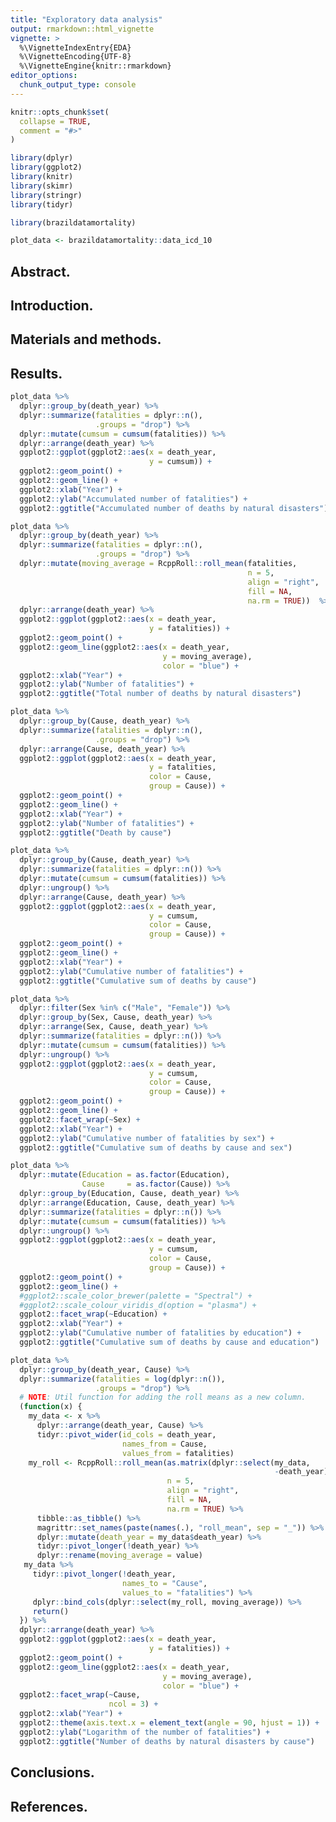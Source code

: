 ```yaml
---
title: "Exploratory data analysis"
output: rmarkdown::html_vignette
vignette: >
  %\VignetteIndexEntry{EDA}
  %\VignetteEncoding{UTF-8}
  %\VignetteEngine{knitr::rmarkdown}
editor_options: 
  chunk_output_type: console
---
```


```r
knitr::opts_chunk$set(
  collapse = TRUE,
  comment = "#>"
)
```

```r

library(dplyr)
library(ggplot2)
library(knitr)
library(skimr)
library(stringr)
library(tidyr)

library(brazildatamortality)

plot_data <- brazildatamortality::data_icd_10

```

## Abstract.

## Introduction.

## Materials and methods.

## Results.

```r

plot_data %>%
  dplyr::group_by(death_year) %>%
  dplyr::summarize(fatalities = dplyr::n(), 
                   .groups = "drop") %>%
  dplyr::mutate(cumsum = cumsum(fatalities)) %>%
  dplyr::arrange(death_year) %>%
  ggplot2::ggplot(ggplot2::aes(x = death_year,
                               y = cumsum)) +
  ggplot2::geom_point() +
  ggplot2::geom_line() +
  ggplot2::xlab("Year") +
  ggplot2::ylab("Accumulated number of fatalities") +
  ggplot2::ggtitle("Accumulated number of deaths by natural disasters")

```


```r

plot_data %>%
  dplyr::group_by(death_year) %>%
  dplyr::summarize(fatalities = dplyr::n(), 
                   .groups = "drop") %>%
  dplyr::mutate(moving_average = RcppRoll::roll_mean(fatalities, 
                                                     n = 5, 
                                                     align = "right", 
                                                     fill = NA,
                                                     na.rm = TRUE))  %>%
  dplyr::arrange(death_year) %>%
  ggplot2::ggplot(ggplot2::aes(x = death_year,
                               y = fatalities)) +
  ggplot2::geom_point() +
  ggplot2::geom_line(ggplot2::aes(x = death_year,
                                  y = moving_average),
                                  color = "blue") +
  ggplot2::xlab("Year") +
  ggplot2::ylab("Number of fatalities") +
  ggplot2::ggtitle("Total number of deaths by natural disasters")

```


```r

plot_data %>%
  dplyr::group_by(Cause, death_year) %>%
  dplyr::summarize(fatalities = dplyr::n(), 
                   .groups = "drop") %>%
  dplyr::arrange(Cause, death_year) %>%
  ggplot2::ggplot(ggplot2::aes(x = death_year,
                               y = fatalities,
                               color = Cause,
                               group = Cause)) +
  ggplot2::geom_point() +
  ggplot2::geom_line() +
  ggplot2::xlab("Year") +
  ggplot2::ylab("Number of fatalities") +
  ggplot2::ggtitle("Death by cause")

```

```r

plot_data %>%
  dplyr::group_by(Cause, death_year) %>%
  dplyr::summarize(fatalities = dplyr::n()) %>%
  dplyr::mutate(cumsum = cumsum(fatalities)) %>%
  dplyr::ungroup() %>%
  dplyr::arrange(Cause, death_year) %>%
  ggplot2::ggplot(ggplot2::aes(x = death_year,
                               y = cumsum,
                               color = Cause,
                               group = Cause)) +
  ggplot2::geom_point() +
  ggplot2::geom_line() +
  ggplot2::xlab("Year") +
  ggplot2::ylab("Cumulative number of fatalities") +
  ggplot2::ggtitle("Cumulative sum of deaths by cause")

```


```r

plot_data %>%
  dplyr::filter(Sex %in% c("Male", "Female")) %>%
  dplyr::group_by(Sex, Cause, death_year) %>%
  dplyr::arrange(Sex, Cause, death_year) %>%
  dplyr::summarize(fatalities = dplyr::n()) %>%
  dplyr::mutate(cumsum = cumsum(fatalities)) %>%
  dplyr::ungroup() %>%
  ggplot2::ggplot(ggplot2::aes(x = death_year,
                               y = cumsum,
                               color = Cause,
                               group = Cause)) +
  ggplot2::geom_point() +
  ggplot2::geom_line() +
  ggplot2::facet_wrap(~Sex) +
  ggplot2::xlab("Year") +
  ggplot2::ylab("Cumulative number of fatalities by sex") +
  ggplot2::ggtitle("Cumulative sum of deaths by cause and sex")

```


```r

plot_data %>%
  dplyr::mutate(Education = as.factor(Education),
                Cause     = as.factor(Cause)) %>%
  dplyr::group_by(Education, Cause, death_year) %>%
  dplyr::arrange(Education, Cause, death_year) %>%
  dplyr::summarize(fatalities = dplyr::n()) %>%
  dplyr::mutate(cumsum = cumsum(fatalities)) %>%
  dplyr::ungroup() %>%
  ggplot2::ggplot(ggplot2::aes(x = death_year,
                               y = cumsum,
                               color = Cause,
                               group = Cause)) +
  ggplot2::geom_point() +
  ggplot2::geom_line() +
  #ggplot2::scale_color_brewer(palette = "Spectral") + 
  #ggplot2::scale_colour_viridis_d(option = "plasma") +
  ggplot2::facet_wrap(~Education) +
  ggplot2::xlab("Year") +
  ggplot2::ylab("Cumulative number of fatalities by education") +
  ggplot2::ggtitle("Cumulative sum of deaths by cause and education")

```


```r

plot_data %>%
  dplyr::group_by(death_year, Cause) %>%
  dplyr::summarize(fatalities = log(dplyr::n()),
                   .groups = "drop") %>%
  # NOTE: Util function for adding the roll means as a new column.
  (function(x) {
    my_data <- x %>%
      dplyr::arrange(death_year, Cause) %>%
      tidyr::pivot_wider(id_cols = death_year,
                         names_from = Cause,
                         values_from = fatalities)
    my_roll <- RcppRoll::roll_mean(as.matrix(dplyr::select(my_data, 
                                                           -death_year)),
                                   n = 5,
                                   align = "right",
                                   fill = NA,
                                   na.rm = TRUE) %>%
      tibble::as_tibble() %>%
      magrittr::set_names(paste(names(.), "roll_mean", sep = "_")) %>%
      dplyr::mutate(death_year = my_data$death_year) %>%
      tidyr::pivot_longer(!death_year) %>%
      dplyr::rename(moving_average = value)
   my_data %>%
     tidyr::pivot_longer(!death_year,
                         names_to = "Cause",
                         values_to = "fatalities") %>%
     dplyr::bind_cols(dplyr::select(my_roll, moving_average)) %>%
     return()
  }) %>%
  dplyr::arrange(death_year) %>%
  ggplot2::ggplot(ggplot2::aes(x = death_year,
                               y = fatalities)) +
  ggplot2::geom_point() +
  ggplot2::geom_line(ggplot2::aes(x = death_year,
                                  y = moving_average),
                                  color = "blue") +
  ggplot2::facet_wrap(~Cause,
                      ncol = 3) +
  ggplot2::xlab("Year") +
  ggplot2::theme(axis.text.x = element_text(angle = 90, hjust = 1)) +
  ggplot2::ylab("Logarithm of the number of fatalities") +
  ggplot2::ggtitle("Number of deaths by natural disasters by cause")

```

## Conclusions.

## References.
